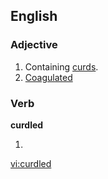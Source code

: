 ==English==

===Adjective===
{{en-adj}}

# Containing [[curd]]s.
# [[coagulated|Coagulated]]

===Verb===
'''curdled'''

# {{past of|[[curdle]]}}

[[vi:curdled]]